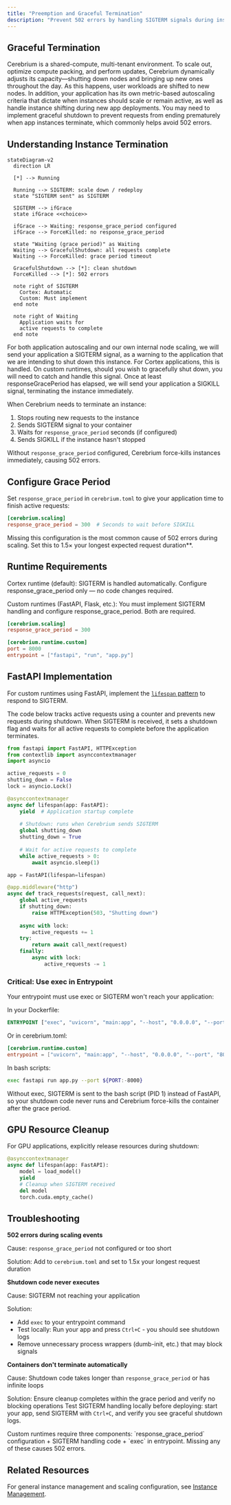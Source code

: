 ```yaml
---
title: "Preemption and Graceful Termination"
description: "Prevent 502 errors by handling SIGTERM signals during instance shutdown"
---
```


## Graceful Termination

Cerebrium is a shared-compute, multi-tenant environment. To scale out, optimize compute packing, and perform updates, Cerebrium dynamically adjusts its capacity—shutting down nodes and bringing up new ones throughout the day. As this happens, user workloads are shifted to new nodes. In addition, your application has its own metric-based autoscaling criteria that dictate when instances should scale or remain active, as well as handle instance shifting during new app deployments. You may need to implement graceful shutdown to prevent requests from ending prematurely when app instances terminate, which commonly helps avoid 502 errors.

## Understanding Instance Termination

```mermaid
stateDiagram-v2
  direction LR

  [*] --> Running

  Running --> SIGTERM: scale down / redeploy
  state "SIGTERM sent" as SIGTERM

  SIGTERM --> ifGrace
  state ifGrace <<choice>>

  ifGrace --> Waiting: response_grace_period configured
  ifGrace --> ForceKilled: no response_grace_period

  state "Waiting (grace period)" as Waiting
  Waiting --> GracefulShutdown: all requests complete
  Waiting --> ForceKilled: grace period timeout

  GracefulShutdown --> [*]: clean shutdown
  ForceKilled --> [*]: 502 errors

  note right of SIGTERM
    Cortex: Automatic
    Custom: Must implement
  end note

  note right of Waiting
    Application waits for
    active requests to complete
  end note
```

For both application autoscaling and our own internal node scaling, we will send your application a SIGTERM signal, as a warning to the application that we are intending to shut down this instance. For Cortex applications, this is handled. On custom runtimes, should you wish to gracefully shut down, you will need to catch and handle this signal. Once at least responseGracePeriod has elapsed, we will send your application a SIGKILL signal, terminating the instance immediately.

When Cerebrium needs to terminate an instance:

1. Stops routing new requests to the instance
2. Sends SIGTERM signal to your container
3. Waits for `response_grace_period` seconds (if configured)
4. Sends SIGKILL if the instance hasn't stopped

Without `response_grace_period` configured, Cerebrium force-kills instances immediately, causing 502 errors.

## Configure Grace Period

Set `response_grace_period` in `cerebrium.toml` to give your application time to finish active requests:

```toml
[cerebrium.scaling]
response_grace_period = 300  # Seconds to wait before SIGKILL
```

<Warning>
Missing this configuration is the most common cause of 502 errors during scaling.  
Set this to 1.5× your longest expected request duration**.
</Warning>

## Runtime Requirements

Cortex runtime (default):
SIGTERM is handled automatically. Configure response_grace_period only — no code changes required.

Custom runtimes (FastAPI, Flask, etc.):
You must implement SIGTERM handling and configure response_grace_period. Both are required.

```toml
[cerebrium.scaling]
response_grace_period = 300

[cerebrium.runtime.custom]
port = 8000
entrypoint = ["fastapi", "run", "app.py"]
```

## FastAPI Implementation

For custom runtimes using FastAPI, implement the [`lifespan` pattern](https://fastapi.tiangolo.com/advanced/events/) to respond to SIGTERM. 

The code below tracks active requests using a counter and prevents new requests during shutdown. When SIGTERM is received, it sets a shutdown flag and waits for all active requests to complete before the application terminates.

```python
from fastapi import FastAPI, HTTPException
from contextlib import asynccontextmanager
import asyncio

active_requests = 0
shutting_down = False
lock = asyncio.Lock()

@asynccontextmanager
async def lifespan(app: FastAPI):
    yield  # Application startup complete
    
    # Shutdown: runs when Cerebrium sends SIGTERM
    global shutting_down
    shutting_down = True
    
    # Wait for active requests to complete
    while active_requests > 0:
        await asyncio.sleep(1)

app = FastAPI(lifespan=lifespan)

@app.middleware("http")
async def track_requests(request, call_next):
    global active_requests
    if shutting_down:
        raise HTTPException(503, "Shutting down")
    
    async with lock:
        active_requests += 1
    try:
        return await call_next(request)
    finally:
        async with lock:
            active_requests -= 1
```

### Critical: Use exec in Entrypoint

Your entrypoint must use exec or SIGTERM won't reach your application:

In your Dockerfile:

```dockerfile
ENTRYPOINT ["exec", "uvicorn", "main:app", "--host", "0.0.0.0", "--port", "8000"]
```
Or in cerebrium.toml:
```toml
[cerebrium.runtime.custom]
entrypoint = ["uvicorn", "main:app", "--host", "0.0.0.0", "--port", "8000"]
```
In bash scripts:

```bash
exec fastapi run app.py --port ${PORT:-8000}
```

Without exec, SIGTERM is sent to the bash script (PID 1) instead of FastAPI, so your shutdown code never runs and Cerebrium force-kills the container after the grace period.

## GPU Resource Cleanup

For GPU applications, explicitly release resources during shutdown:

```python
@asynccontextmanager
async def lifespan(app: FastAPI):
    model = load_model()
    yield
    # Cleanup when SIGTERM received
    del model
    torch.cuda.empty_cache()
```

## Troubleshooting

**502 errors during scaling events**

Cause: `response_grace_period` not configured or too short

Solution: Add to `cerebrium.toml` and set to 1.5x your longest request duration

**Shutdown code never executes**

Cause: SIGTERM not reaching your application

Solution:
- Add `exec` to your entrypoint command
- Test locally: Run your app and press `Ctrl+C` - you should see shutdown logs
- Remove unnecessary process wrappers (dumb-init, etc.) that may block signals

**Containers don't terminate automatically**

Cause: Shutdown code takes longer than `response_grace_period` or has infinite loops

Solution: Ensure cleanup completes within the grace period and verify no blocking operations
<Tip>
Test SIGTERM handling locally before deploying: start your app, send SIGTERM with `Ctrl+C`, and verify you see graceful shutdown logs.
</Tip>


<Note>
Custom runtimes require three components: `response_grace_period` configuration + SIGTERM handling code + `exec` in entrypoint. Missing any of these causes 502 errors.
</Note>

## Related Resources 

For general instance management and scaling configuration, see [Instance Management](/cerebrium/scaling/scaling-apps#instance-management).

